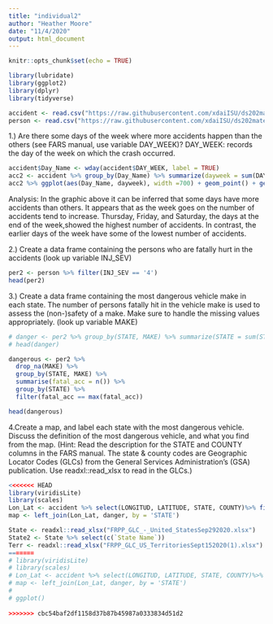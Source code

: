 ```yaml
---
title: "individual2"
author: "Heather Moore"
date: "11/4/2020"
output: html_document
---
```


```r
knitr::opts_chunk$set(echo = TRUE)
```
```r
library(lubridate)
library(ggplot2)
library(dplyr)
library(tidyverse)


```

```r
accident <- read.csv("https://raw.githubusercontent.com/xdaiISU/ds202materials/master/hwlabs/fars2017/accident.csv", stringsAsFactors = FALSE)
person <- read.csv("https://raw.githubusercontent.com/xdaiISU/ds202materials/master/hwlabs/fars2017/person.csv", stringsAsFactors = FALSE)
```
1.) Are there some days of the week where more accidents happen than the others (see FARS manual, use variable DAY_WEEK)?
DAY_WEEK: records the day of the week on which the crash occurred.
```r
accident$Day_Name <- wday(accident$DAY_WEEK, label = TRUE)
acc2 <- accident %>% group_by(Day_Name) %>% summarize(dayweek = sum(DAY_WEEK))
acc2 %>% ggplot(aes(Day_Name, dayweek), width =700) + geom_point() + geom_line(group = 1) + labs(x = 'Days of the Week', y = 'Number of Accidents', title = 'Accidents Corresponding to the Days of the Week')
```
 
Analysis: In the graphic above it can be inferred that some days have more accidents than others. It appears that as the week goes on the number of accidents tend to increase. Thursday, Friday, and Saturday, the days at the end of the week,showed the highest number of accidents. In contrast, the earlier days of the week have some of the lowest number of accidents. 
  
2.) Create a data frame containing the persons who are fatally hurt in the accidents (look up variable INJ_SEV)
```r
per2 <- person %>% filter(INJ_SEV == '4')
head(per2)
```

3.) Create a data frame containing the most dangerous vehicle make in each state. The number of persons fatally hit in the vehicle make is used to assess the (non-)safety of a make. Make sure to handle the missing values appropriately. (look up variable MAKE)
```r
# danger <- per2 %>% group_by(STATE, MAKE) %>% summarize(STATE = sum(STATE)) %>% group_by(STATE) %>% filter(MAKE == max(MAKE)) %>% filter(STATE < 57)
# head(danger)

dangerous <- per2 %>%
  drop_na(MAKE) %>%
  group_by(STATE, MAKE) %>%
  summarise(fatal_acc = n()) %>%
  group_by(STATE) %>%
  filter(fatal_acc == max(fatal_acc))

head(dangerous)
```

4.Create a map, and label each state with the most dangerous vehicle. Discuss the definition of the most dangerous vehicle, and what you find from the map. (Hint: Read the description for the STATE and COUNTY columns in the FARS manual. The state & county codes are Geographic Locator Codes (GLCs) from the General Services Administration’s (GSA) publication. Use readxl::read_xlsx to read in the GLCs.)

```r
<<<<<<< HEAD
library(viridisLite)
library(scales)
Lon_Lat <- accident %>% select(LONGITUD, LATITUDE, STATE, COUNTY)%>% filter(STATE < 57)
map <- left_join(Lon_Lat, danger, by = 'STATE')

State <- readxl::read_xlsx("FRPP_GLC_-_United_StatesSep292020.xlsx")
State2 <- State %>% select(c(`State Name`))
Terr <- readxl::read_xlsx("FRPP_GLC_US_TerritoriesSept152020(1).xlsx")
=======
# library(viridisLite)
# library(scales)
# Lon_Lat <- accident %>% select(LONGITUD, LATITUDE, STATE, COUNTY)%>% filter(STATE < 57)
# map <- left_join(Lon_Lat, danger, by = 'STATE')
# 
# ggplot()
 
>>>>>>> cbc54baf2df1158d37b87b45987a0333834d51d2






```

